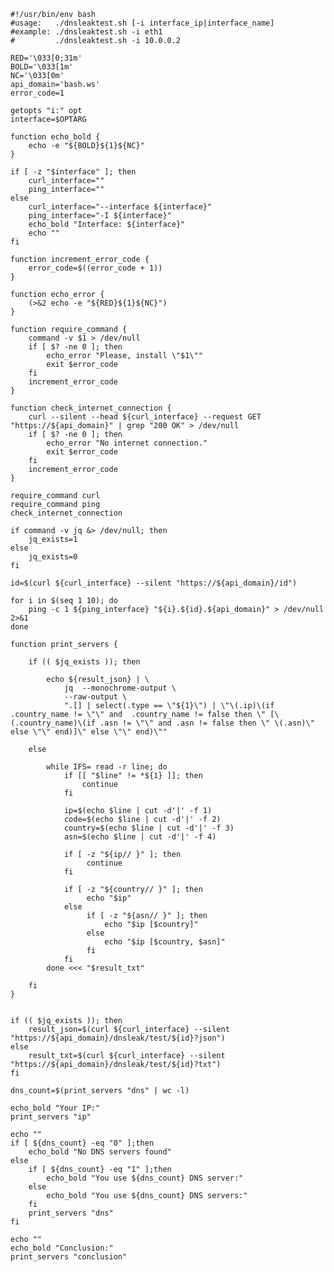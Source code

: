```
#!/usr/bin/env bash
#usage:   ./dnsleaktest.sh [-i interface_ip|interface_name]
#example: ./dnsleaktest.sh -i eth1
#         ./dnsleaktest.sh -i 10.0.0.2

RED='\033[0;31m'
BOLD='\033[1m'
NC='\033[0m'
api_domain='bash.ws'
error_code=1

getopts "i:" opt
interface=$OPTARG

function echo_bold {
    echo -e "${BOLD}${1}${NC}"
}

if [ -z "$interface" ]; then
    curl_interface=""
    ping_interface=""
else
    curl_interface="--interface ${interface}"
    ping_interface="-I ${interface}"
    echo_bold "Interface: ${interface}"
    echo ""
fi

function increment_error_code {
    error_code=$((error_code + 1))
}

function echo_error {
    (>&2 echo -e "${RED}${1}${NC}")
}

function require_command {
    command -v $1 > /dev/null
    if [ $? -ne 0 ]; then
        echo_error "Please, install \"$1\""
        exit $error_code
    fi
    increment_error_code
}

function check_internet_connection {
    curl --silent --head ${curl_interface} --request GET "https://${api_domain}" | grep "200 OK" > /dev/null
    if [ $? -ne 0 ]; then
        echo_error "No internet connection."
        exit $error_code
    fi
    increment_error_code
}

require_command curl
require_command ping
check_internet_connection

if command -v jq &> /dev/null; then
    jq_exists=1
else
    jq_exists=0
fi

id=$(curl ${curl_interface} --silent "https://${api_domain}/id")

for i in $(seq 1 10); do
    ping -c 1 ${ping_interface} "${i}.${id}.${api_domain}" > /dev/null 2>&1
done

function print_servers {

    if (( $jq_exists )); then

        echo ${result_json} | \
            jq  --monochrome-output \
            --raw-output \
            ".[] | select(.type == \"${1}\") | \"\(.ip)\(if .country_name != \"\" and  .country_name != false then \" [\(.country_name)\(if .asn != \"\" and .asn != false then \" \(.asn)\" else \"\" end)]\" else \"\" end)\""

    else

        while IFS= read -r line; do
            if [[ "$line" != *${1} ]]; then
                continue
            fi

            ip=$(echo $line | cut -d'|' -f 1)
            code=$(echo $line | cut -d'|' -f 2)
            country=$(echo $line | cut -d'|' -f 3)
            asn=$(echo $line | cut -d'|' -f 4)

            if [ -z "${ip// }" ]; then
                 continue
            fi

            if [ -z "${country// }" ]; then
                 echo "$ip"
            else
                 if [ -z "${asn// }" ]; then
                     echo "$ip [$country]"
                 else
                     echo "$ip [$country, $asn]"
                 fi
            fi
        done <<< "$result_txt"

    fi
}


if (( $jq_exists )); then
    result_json=$(curl ${curl_interface} --silent "https://${api_domain}/dnsleak/test/${id}?json")
else
    result_txt=$(curl ${curl_interface} --silent "https://${api_domain}/dnsleak/test/${id}?txt")
fi

dns_count=$(print_servers "dns" | wc -l)

echo_bold "Your IP:"
print_servers "ip"

echo ""
if [ ${dns_count} -eq "0" ];then
    echo_bold "No DNS servers found"
else
    if [ ${dns_count} -eq "1" ];then
        echo_bold "You use ${dns_count} DNS server:"
    else
        echo_bold "You use ${dns_count} DNS servers:"
    fi
    print_servers "dns"
fi

echo ""
echo_bold "Conclusion:"
print_servers "conclusion"
```
